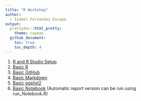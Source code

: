 ```yaml
---
title: "R Workshop"
author:
  - Isabel Fernandez Escapa
output:
  prettydoc::html_pretty:
    theme: cayman
  github_document:
    toc: true
    toc_depth: 4
---
```




1.  [R and R Studio Setup](01_RSetup.html)
2.  [Basic R](02_BasicR.html)
3.  [Basic GitHub](03_GitHub.html)
4.  [Basic Markdown](04_MarkdownBasics.html)
5.  [Basic ggplot2](05_ggplot2.html)
6.  [Basic Notebook](06_BasicNotebook.html) (Automatic report version can be run using run_Notebook.R)



